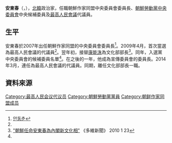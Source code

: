 {{noteTA
|G1=Country
|1=zh:北朝鮮; zh-cn:朝鲜; zh-tw:朝鮮; zh-hk:朝鮮; zh-sg:朝鲜;
}}

'''安東春'''（{{lang|ko|안동춘}}，{{bd|?||||}}），[[北韓|北韓]]政治家，任職朝鮮作家同盟中央委員會委員長、[[朝鮮勞動黨中央委員會|朝鮮勞動黨中央委員會]]中央候補委員及[[最高人民會議|最高人民會議]]代議員。

==生平==
安東春於2007年出任朝鮮作家同盟的中央委員會委員長<ref name="chosun">[http://nk.chosun.com/bbs/list.html?table=bbs_11&idxno=5144&page=2&total=112&sc_area=A&sc_word=%C8%C4%BA%B8%C0%A7%BF%F8 안동춘]</ref>。2009年4月，首次當選為最高人民會議的代議員<ref name="chosun"/>。翌年初，接替[[康能洙|康能洙]]為文化部部長<ref>[http://global.dwnews.com/big5/news/2010-01-13/55181114.html "朝鮮任命安東春為內閣新文化相"] {{Wayback|url=http://global.dwnews.com/big5/news/2010-01-13/55181114.html |date=20140519113114 }} 《多維新聞》 2010 1 23</ref>。同年，入選黨中央委員會的候補委員名單<ref name="chosun"/>。在之後的一年，他成為宣傳委員會的委員長。2014年3月，連任為最高人民會議的代議員。同期，離任文化部部長一職。

==資料來源==
{{reflist}}


[[Category:最高人民会议代议员|Category:最高人民会议代议员]]
[[Category:朝鮮勞動黨黨員|Category:朝鮮勞動黨黨員]]
[[Category:朝鲜作家同盟成员|Category:朝鲜作家同盟成员]]